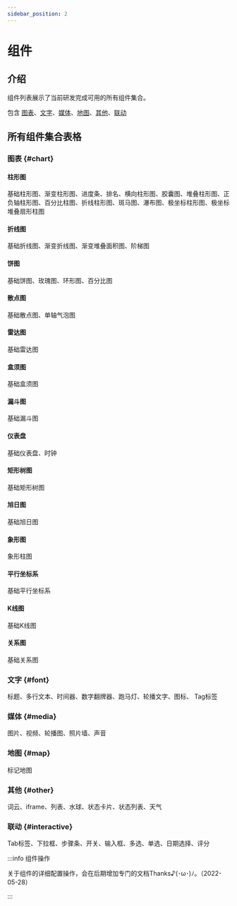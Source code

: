 ```yaml
---
sidebar_position: 2
---
```



# 组件  

## 介绍  

<ImagePreview alt="组件列表" src="/img/docs/设计器/组件/component-intro.png" />

组件列表展示了当前研发完成可用的所有组件集合。  

包含 [图表](#chart)、[文字](#font)、[媒体](#media)、[地图](#map)、[其他](#other)、[联动](#interactive)

## 所有组件集合表格

### 图表 {#chart}

#### 柱形图 

基础柱形图、渐变柱形图、进度条、排名、横向柱形图、胶囊图、堆叠柱形图、正负轴柱形图、百分比柱图、折线柱形图、斑马图、瀑布图、极坐标柱形图、极坐标堆叠扇形柱图  

#### 折线图

基础折线图、渐变折线图、渐变堆叠面积图、阶梯图  

#### 饼图

基础饼图、玫瑰图、环形图、百分比图  

#### 散点图

基础散点图、单轴气泡图  

#### 雷达图

基础雷达图  

#### 盒须图

基础盒须图

#### 漏斗图

基础漏斗图  

#### 仪表盘

基础仪表盘、时钟  

#### 矩形树图

基础矩形树图

#### 旭日图

基础旭日图

#### 象形图

象形柱图  

#### 平行坐标系

基础平行坐标系  

#### K线图

基础K线图 
#### 关系图

基础关系图  

### 文字 {#font}

标题、多行文本、时间器、数字翻牌器、跑马灯、轮播文字、图标、 Tag标签    

### 媒体 {#media}

图片、视频、轮播图、照片墙、声音  

### 地图 {#map}

标记地图  

### 其他 {#other}

词云、iframe、列表、水球、状态卡片、状态列表、天气  

### 联动 {#interactive}

Tab标签、下拉框、步骤条、开关、输入框、多选、单选、日期选择、评分  

:::info 组件操作

关于组件的详细配置操作，会在后期增加专门的文档Thanks♪(･ω･)ﾉ。（2022-05-28）  

:::

